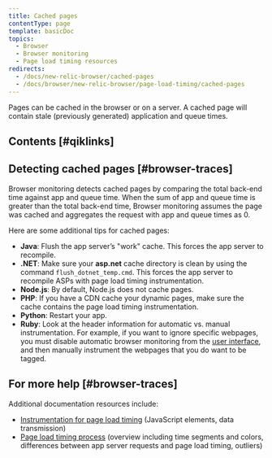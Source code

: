 ```yaml
---
title: Cached pages
contentType: page
template: basicDoc
topics:
  - Browser
  - Browser monitoring
  - Page load timing resources
redirects:
  - /docs/new-relic-browser/cached-pages
  - /docs/browser/new-relic-browser/page-load-timing/cached-pages
---
```


Pages can be cached in the browser or on a server. A cached page will contain stale (previously generated) application and queue times.

## Contents [#qiklinks]

## Detecting cached pages [#browser-traces]

Browser monitoring detects cached pages by comparing the total back-end time against app and queue time. When the sum of app and queue time is greater than the total back-end time, Browser monitoring assumes the page was cached and aggregates the request with app and queue times as 0.

Here are some additional tips for cached pages:

* **Java**: Flush the app server’s "work" cache. This forces the app server to recompile.
* **.NET**: Make sure your **asp.net** cache directory is clean by using the command `flush_dotnet_temp.cmd`. This forces the app server to recompile ASPs with page load timing instrumentation.
* **Node.js**: By default, Node.js does not cache pages.
* **PHP**: If you have a CDN cache your dynamic pages, make sure the cache contains the page load timing instrumentation.
* **Python**: Restart your app.
* **Ruby**: Look at the header information for automatic vs. manual instrumentation. For example, if you want to ignore specific webpages, you must disable automatic browser monitoring from the [user interface](/docs/browser/new-relic-browser/getting-started/browser-settings), and then manually instrument the webpages that you do want to be tagged.

## For more help [#browser-traces]

Additional documentation resources include:

* [Instrumentation for page load timing](/docs/browser/new-relic-browser/page-load-timing/instrumentation-page-load-timing) (JavaScript elements, data transmission)
* [Page load timing process](/docs/browser/new-relic-browser/page-load-timing/page-load-timing-process) (overview including time segments and colors, differences between app server requests and page load timing, outliers)
